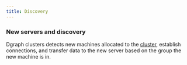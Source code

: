 ```yaml
---
title: Discovery
---
```



<DgraphWIP />

### New servers and discovery

Dgraph clusters detects new machines allocated to the
[cluster](/dgraph/self-managed/cluster-setup), establish connections, and
transfer data to the new server based on the group the new machine is in.
